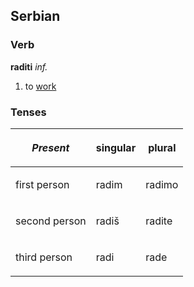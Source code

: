 == Serbian ==

=== Verb ===

'''raditi''' ''inf.''

# to [[work]]

=== Tenses ===

{| cellpadding=5
! ''Present'' !! singular !! plural
|-
! first person
| radim || radimo
|-
! second person
| radiš || radite
|-
! third person
| radi || rade
|}
